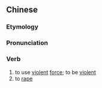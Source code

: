 ==Chinese==
{{zh-forms}}

===Etymology===
{{zh-compound|施|暴|''to exert'', as in [[施加]]|''violence'', as in [[暴力]]}}

===Pronunciation===
{{zh-pron
|m=shībào
|c=si1 bou6
|mn=si-pō
|cat=v
}}

===Verb===
{{zh-verb}}

# to use [[violent]] [[force]]; to be [[violent]]
# to [[rape]]